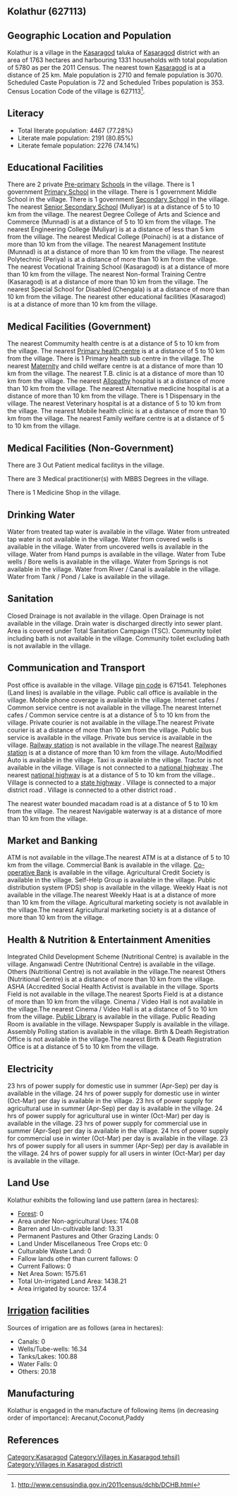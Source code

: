 {{Infobox settlement
| name=Kolathur
| native_name=
| native_name_lang=
| other_name=
| nickname=
| settlement_type=Village
| image_skyline=
| image_alt=
| image_caption=
| pushpin_map=India Kerala
| pushpin_label_position=right
| pushpin_map_alt=
| pushpin_map_caption=Location in Kerala, India
| latd=
| latm=
| lats=
| latNS=
| longd=
| longm=
| longs=
| longEW=
| coordinates_display=inline,title
| subdivision_type=Country
| subdivision_name={{flag|India}}
| subdivision_type1=[[States and territories of India|State]]
| subdivision_name1=Kerala 
| subdivision_type2=[[List of districts of India|District]]
| subdivision_name2=Kasaragod
| subdivision_type3=Tahsil
| subdivision_name3=Kasaragod
| website=
| established_title=<!-- Established -->
| established_date=
| founder=
| named_for=
| government_type=
| governing_body=
| unit_pref=Metric=
| area_footnotes=
| area_rank=
| area_total_km2=17.63
| elevation_footnotes=
| elevation_m=
| population_total=5780
| population_as_of=2011
| population_rank=
| population_density_km2=327
| population_demonym=
| population_footnotes=
| demographics_type1=Languages
| demographics1_title1=Official
| demographics1_info1=[[Malayalam language|Malayalam]]
| timezone1=[[Indian Standard Time|IST]]
| utc_offset1==+5:30
| postal_code_type=[[Postal Index Number|PIN]]
| postal_code=671541
| area_code_type=Telephone code
| area_code=
| registration_plate=
| blank1_name_sec1=Nearest city
| blank1_info_sec1=[[Kasaragod]]
| blank2_name_sec1=[[Human sex ratio|Sex ratio]]
| blank2_info_sec1=1132 [[male|♂]]/[[female|♀]]
| blank3_name_sec1=Literacy
| blank3_info_sec1=77.28%
| blank1_name_sec2=[[2011 Census of India|2011 census]] code
| blank1_info_sec2=627113
| footnotes=
}}

== Kolathur (627113) ==

== Geographic Location and Population ==

Kolathur is a village in the [[Kasaragod]] taluka of [[Kasaragod]] district with an area of 1763 hectares and harbouring 1331 households with total population of 5780 as per the 2011 Census. The nearest town [[Kasaragod]] is at a distance of 25 km. Male population is 2710 and female population is 3070. Scheduled Caste Population is 72 and Scheduled Tribes population is 353. Census Location Code of the village is 627113<ref>http://www.censusindia.gov.in/2011census/dchb/DCHB.html</ref>.


== Literacy ==  
* Total literate population: 4467 (77.28%)
* Literate male population: 2191 (80.85%)
* Literate female population: 2276 (74.14%)


== Educational Facilities ==  
There are 2 private [[Pre-primary]] [[School]]s in the village.
There is 1 government [[Primary School]] in the village.
There is 1 government Middle School in the village.
There is 1 government [[Secondary School]] in the village.
The nearest [[Senior Secondary School]] (Muliyar) is at a distance of 5 to 10 km from the village.
The nearest Degree College of Arts and Science and Commerce (Munnad) is at a distance of 5 to 10 km from the village.
The nearest Engineering College (Muliyar) is at a distance of less than 5 km from the village.
The nearest Medical College (Poinachi) is at a distance of more than 10 km from the village.
The nearest Management Institute (Munnad) is at a distance of more than 10 km from the village.
The nearest Polytechnic (Periya) is at a distance of more than 10 km from the village.
The nearest Vocational Training School (Kasaragod) is at a distance of more than 10 km from the village.
The nearest Non-formal Training Centre (Kasaragod) is at a distance of more than 10 km from the village.
The nearest Special School for Disabled (Chengala) is at a distance of more than 10 km from the village.
The nearest other educational facilities (Kasaragod) is at a distance of more than 10 km from the village.


== Medical Facilities (Government) ==
The nearest Commumity health centre is at a distance of 5 to 10 km from the village.
The nearest [[Primary health centre]] is at a distance of 5 to 10 km from the village.
There is 1 Primary health sub centre in the village.
The nearest [[Maternity]] and child welfare centre is at a distance of more than 10 km from the village.
The nearest T.B. clinic is at a distance of more than 10 km from the village.
The nearest [[Allopathy]] hospital is at a distance of more than 10 km from the village.
The nearest Alternative medicine hospital is at a distance of more than 10 km from the village.
There is 1 Dispensary in the village.
The nearest Veterinary hospital is at a distance of 5 to 10 km from the village.
The nearest Mobile health clinic is at a distance of more than 10 km from the village.
The nearest Family welfare centre is at a distance of 5 to 10 km from the village.


== Medical Facilities (Non-Government) ==
There are 3 Out Patient medical facilitys in the village.


There are 3 Medical practitioner(s) with MBBS Degrees in the village.



There is 1 Medicine Shop in the village.



== Drinking Water ==
Water from treated tap water is available in the village.
Water from untreated tap water is not available in the village.
Water from covered wells is available in the village.
Water from uncovered wells is available in the village.
Water from Hand pumps is available in the village.
Water from Tube wells / Bore wells is available in the village.
Water from Springs is not available in the village.
Water from River / Canal is available in the village.
Water from Tank / Pond / Lake is available in the village.


== Sanitation ==
Closed Drainage is not available in the village.
Open Drainage is not available in the village.
Drain water is discharged directly into sewer plant.
Area is covered under Total Sanitation Campaign (TSC).
Community toilet including bath is not available in the village.
Community toilet excluding bath is not available in the village.


== Communication and Transport ==
Post office is available in the village.
Village [[pin code]] is 671541.
Telephones (Land lines) is available in the village.
Public call office is available in the village.
Mobile phone coverage is available in the village.
Internet cafes / Common service centre is not available in the village.The nearest Internet cafes / Common service centre is at a distance of 5 to 10 km from the village.
Private courier is not available in the village.The nearest Private courier is at a distance of more than 10 km from the village.
Public bus service is available in the village.
Private bus service is available in the village.
[[Railway station]] is not available in the village.The nearest [[Railway station]] is at a distance of more than 10 km from the village.
Auto/Modified Auto is available in the village.
Taxi is available in the village.
Tractor is not available in the village.
Village is not connected to a [[national highway]] .The nearest [[national highway]] is at a distance of 5 to 10 km from the village..
Village is connected to a [[state highway]]  .
Village is connected to a major district road    .
Village is connected to a other district road  .


The nearest water bounded macadam road is at a distance of 5 to 10 km from the village.
The nearest Navigable waterway is at a distance of more than 10 km from the village.



== Market and Banking ==
ATM is not available in the village.The nearest ATM is at a distance of 5 to 10 km from the village.
Commercial Bank is available in the village.
[[Co-operative Bank]] is available in the village.
Agricultural Credit Society is available in the village.
Self-Help Group is available in the village.
Public distribution system (PDS) shop is available in the village.
Weekly Haat is not available in the village.The nearest Weekly Haat is at a distance of more than 10 km from the village.
Agricultural marketing society is not available in the village.The nearest Agricultural marketing society is at a distance of more than 10 km from the village.


== Health & Nutrition & Entertainment Amenities ==
Integrated Child Development Scheme (Nutritional Centre) is available in the village.
Anganwadi Centre (Nutritional Centre) is available in the village.
Others (Nutritional Centre) is not available in the village.The nearest Others (Nutritional Centre) is at a distance of more than 10 km from the village.
ASHA (Accredited Social Health Activist is available in the village.
Sports Field is not available in the village.The nearest Sports Field is at a distance of more than 10 km from the village.
Cinema / Video Hall is not available in the village.The nearest Cinema / Video Hall is at a distance of 5 to 10 km from the village.
[[Public Library]] is available in the village.
Public Reading Room is available in the village.
Newspaper Supply is available in the village.
Assembly Polling station is available in the village.
Birth & Death Registration Office is not available in the village.The nearest Birth & Death Registration Office is at a distance of 5 to 10 km from the village.


== Electricity ==
23 hrs of power supply for domestic use in summer (Apr-Sep) per day is available in the village.
24 hrs of power supply for domestic use in winter (Oct-Mar) per day is available in the village.
23 hrs of power supply for agricultural use in summer (Apr-Sep) per day is available in the village.
24 hrs of power supply for agricultural use in winter (Oct-Mar) per day is available in the village.
23 hrs of power supply for commercial use in summer (Apr-Sep) per day is available in the village.
24 hrs of power supply for commercial use in winter (Oct-Mar) per day is available in the village.
23 hrs of power supply for all users in summer (Apr-Sep) per day is available in the village.
24 hrs of power supply for all users in winter (Oct-Mar) per day is available in the village.


== Land Use ==
Kolathur exhibits the following land use pattern (area in hectares):
* [[Forest]]: 0
* Area under Non-agricultural Uses: 174.08
* Barren and Un-cultivable land: 13.31
* Permanent Pastures and Other Grazing Lands: 0
* Land Under Miscellaneous Tree Crops etc: 0
* Culturable Waste Land: 0
* Fallow lands other than current fallows: 0
* Current Fallows: 0
* Net Area Sown: 1575.61
* Total Un-irrigated Land Area: 1438.21
* Area irrigated by source: 137.4


== [[Irrigation]] facilities ==
Sources of irrigation are as follows (area in hectares):
* Canals: 0
* Wells/Tube-wells: 16.34
* Tanks/Lakes: 100.88
* Water Falls: 0
* Others: 20.18


== Manufacturing ==
Kolathur is engaged in the manufacture of following items (in decreasing order of importance): Arecanut,Coconut,Paddy


[[Category:Kasaragod]]
[[Category:Villages in Kasaragod tehsil)]]
[[Category:Villages in Kasaragod district)]]


== References ==
{{Reflist}}


